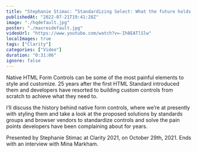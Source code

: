 ```yaml
---
title: "Stephanie Stimac: “Standardizing Select: What the future holds for HTML Controls” — Clarity 2021"
publishedAt: "2022-07-21T19:41:28Z"
image: "./hqdefault.jpg"
poster: "./maxresdefault.jpg"
videoUrl: "https://www.youtube.com/watch?v=-Ih8EATlSlw"
localImages: true
tags: ["Clarity"]
categories: ["Video"]
duration: "0:31:06"
ignore: false
---
```


Native HTML Form Controls can be some of the most painful elements to style and customize. 25 years after the first HTML Standard introduced them and developers have resorted to building custom controls from scratch to achieve what they need to.

I’ll discuss the history behind native form controls, where we’re at presently with styling them and take a look at the proposed solutions by standards groups and browser vendors to standardize controls and solve the pain points developers have been complaining about for years.

Presented by Stephanie Stimac at Clarity 2021, on October 29th, 2021. Ends with an interview with Mina Markham.
